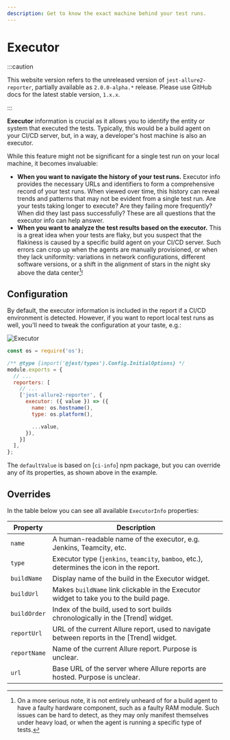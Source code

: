 ```yaml
---
description: Get to know the exact machine behind your test runs.
---
```



# Executor

:::caution

This website version refers to the unreleased version of `jest-allure2-reporter`, partially available as `2.0.0-alpha.*` release.
Please use GitHub docs for the latest stable version, `1.x.x`.

:::

**Executor** information is crucial as it allows you to identify the entity or system that executed the tests.
Typically, this would be a build agent on your CI/CD server, but, in a way, a developer's host machine is also an executor.

While this feature might not be significant for a single test run on your local machine, it becomes invaluable:

* **When you want to navigate the history of your test runs.**
  Executor info provides the necessary URLs and identifiers to form a comprehensive record of your test runs. When viewed over time, this history can reveal trends and patterns that may not be evident from a single test run. Are your tests taking longer to execute? Are they failing more frequently? When did they last pass successfully? These are all questions that the executor info can help answer.
* **When you want to analyze the test results based on the executor.**
  This is a great idea when your tests are flaky, but you suspect that the flakiness is caused by a specific build agent on your CI/CD server.
  Such errors can crop up when the agents are manually provisioned, or when they lack uniformity: variations in network configurations, different software versions, or a shift in the alignment of stars in the night sky above the data center[^1]!

## Configuration

By default, the executor information is included in the report if a CI/CD environment is detected.
However, if you want to report local test runs as well, you'll need to tweak the configuration at your taste, e.g.:

<Tabs groupId="configTab">
  <TabItem value="demo" label="Report">
    <img src={require('../../img/screenshots/config-executor-01.jpg').default} width={398} alt="Executor" />
  </TabItem>
  <TabItem value="config" label="Config">

```js title="jest.config.js"
const os = require('os');

/** @type {import('@jest/types').Config.InitialOptions} */
module.exports = {
  // ...
  reporters: [
    // ...
    ['jest-allure2-reporter', {
      executor: ({ value }) => ({
        name: os.hostname(),
        type: os.platform(),

        ...value,
      }),
    }]
  ],
};
```

  </TabItem>
</Tabs>

The `defaultValue` is based on [`ci-info`] npm package, but you can override any of its properties,
as shown above in the example.

## Overrides

In the table below you can see all available `ExecutorInfo` properties:

| Property       | Description                                                                                 |
|----------------|---------------------------------------------------------------------------------------------|
| `name`         | A human-readable name of the executor, e.g. Jenkins, Teamcity, etc.                         |
| `type`         | Executor type (`jenkins`, `teamcity`, `bamboo`, etc.), determines the icon in the report.   |
| `buildName`    | Display name of the build in the Executor widget.                                           |
| `buildUrl`     | Makes `buildName` link clickable in the Executor widget to take you to the build page.      |
| `buildOrder`   | Index of the build, used to sort builds chronologically in the [Trend] widget.              |
| `reportUrl`    | URL of the current Allure report, used to navigate between reports in the [Trend] widget.   |
| `reportName`   | Name of the current Allure report. Purpose is unclear.                                      |
| `url`          | Base URL of the server where Allure reports are hosted. Purpose is unclear.                 |

[^1]: On a more serious note, it is not entirely unheard of for a build agent to have a faulty hardware component, such as a faulty RAM module. Such issues can be hard to detect, as they may only manifest themselves under heavy load, or when the agent is running a specific type of tests.

[History]: 06-history.mdx
